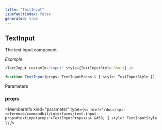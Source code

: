```yaml
---
title: "TextInput"
isDefaultIndex: false
generated: true
---
```



<!-- This file was generated from the CommandKit source. Do not modify. Instead, re-run the "docgen" script -->


## TextInput

<GenerationInfo sourceFile="packages/commandkit/src/components/interactive/modal/Modal.ts" sourceLine="95" packageName="commandkit" />

The text input component.



*Example*

```ts
<TextInput customId="input" style={TextInputStyle.Short} />
```

```ts title="Signature"
function TextInput(props: TextInputProps & { style: TextInputStyle }): CommandKitElement<'text-input'>
```
Parameters

### props

<MemberInfo kind="parameter" type={`<a href='/docs/api-reference/commandkit/interfaces/text-input-props#textinputprops'>TextInputProps</a> &#38; { style: TextInputStyle }`} />

